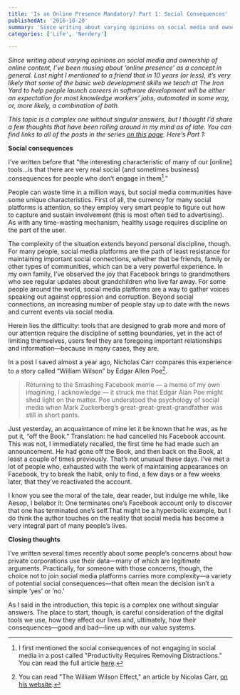 ```yaml
---
title: 'Is an Online Presence Mandatory? Part 1: Social Consequences'
publishedAt: '2016-10-20'
summary: 'Since writing about varying opinions on social media and ownership of online content, I’ve been musing about ‘online presence’ as a concept in general. Last night I mentioned to a friend that in 10 ye...'
categories: ['Life', 'Nerdery']

---
```


*Since writing about varying opinions on social media and ownership of online content, I’ve been musing about ‘online presence’ as a concept in general. Last night I mentioned to a friend that in 10 years (or less), it’s very likely that some of the basic web development skills we teach at The Iron Yard to help people launch careers in software development will be either an expectation for most knowledge workers’ jobs, automated in some way, or, more likely, a combination of both.*

*This topic is a complex one without singular answers, but I thought I’d share a few thoughts that have been rolling around in my mind as of late. You can find links to all of the posts in the series [on this page](https://ericdodds.com/series-is-an-online-presence-mandatory/). Here’s Part 1:*

**Social consequences**

I’ve written before that “the interesting characteristic of many of our [online] tools…is that there are very real social (and sometimes business) consequences for people who don’t engage in them[^1].”

People can waste time in a million ways, but social media communities have some unique characteristics. First of all, the currency for many social platforms is attention, so they employ very smart people to figure out how to capture and sustain involvement (this is most often tied to advertising). As with any time-wasting mechanism, healthy usage requires discipline on the part of the user.

The complexity of the situation extends beyond personal discipline, though. For many people, social media platforms are the path of least resistance for maintaining important social connections, whether that be friends, family or other types of communities, which can be a very powerful experience. In my own family, I’ve observed the joy that Facebook brings to grandmothers who see regular updates about grandchildren who live far away. For some people around the world, social media platforms are a way to gather voices speaking out against oppression and corruption. Beyond social connections, an increasing number of people stay up to date with the news and current events via social media.

Herein lies the difficulty: tools that are designed to grab more and more of our attention require the discipline of setting boundaries, yet in the act of limiting themselves, users feel they are foregoing important relationships and information—because in many cases, they are.

In a post I saved almost a year ago, Nicholas Carr compares this experience to a story called “William Wilson” by Edgar Allen Poe[^2].

> Returning to the Smashing Facebook meme — a meme of my own imagining, I acknowledge — it struck me that Edgar Alan Poe might shed light on the matter. Poe understood the psychology of social media when Mark Zuckerberg’s great-great-great-grandfather was still in short pants.

Just yesterday, an acquaintance of mine let it be known that he was, as he put it, “off the Book.” Translation: he had cancelled his Facebook account. This was not, I immediately recalled, the first time he had made such an announcement. He had gone off the Book, and then back on the Book, at least a couple of times previously. That’s not unusual these days. I’ve met a lot of people who, exhausted with the work of maintaining appearances on Facebook, try to break the habit, only to find, a few days or a few weeks later, that they’ve reactivated the account.

I know you see the moral of the tale, dear reader, but indulge me while, like Aesop, I belabor it: One terminates one’s Facebook account only to discover that one has terminated one’s self.That might be a hyperbolic example, but I do think the author touches on the reality that social media has become a very integral part of many people’s lives.

**Closing thoughts**

I’ve written several times recently about some people’s concerns about how private corporations use their data—many of which are legitimate arguments. Practically, for someone with those concerns, though, the choice not to join social media platforms carries more complexity—a variety of potential social consequences—that often mean the decision isn’t a simple ‘yes’ or ‘no.'

As I said in the introduction, this topic is a complex one without singular answers. The place to start, though, is careful consideration of the digital tools we use, how they affect our lives and, ultimately, how their consequences—good and bad—line up with our value systems.

[^1]: I first mentioned the social consequences of not engaging in social media in a post called "Productivity Requires Removing Distractions." You can read the full article [here](https://ericdodds.com/productivity-requires-removing-distractions/).



[^2]: You can read "The William Wilson Effect," an article by Nicolas Carr, [on his website](http://www.roughtype.com/?p=4336).
